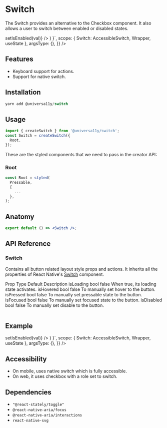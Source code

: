 
<Meta title="components/Switch" />




# Switch

The Switch provides an alternative to the Checkbox component. It also allows a user to switch between enabled or disabled states.

<AppProvider>
  <CodePreview
    showComponentRenderer={true}
    showArgsController={false}
    metaData={{
      code: ` 
      function App () {
  const [isEnabled, setIsEnabled] = useState(false);
        return (
          <Wrapper>
       <Switch
        value={isEnabled}
        onValueChange={(val) => setIsEnabled(val)}
      />
          </Wrapper>
    )
    }`,
      scope: { Switch: AccessibleSwitch, Wrapper, useState },
      argsType: {},
    }}
  />
</AppProvider>

<br />

## Features

- Keyboard support for actions.
- Support for native switch.

## Installation

```jsx
yarn add @universa11y/switch
```

## Usage

```jsx
import { createSwitch } from '@universa11y/switch';
const Switch = createSwitch({
  Root,
});
```

These are the styled components that we need to pass in the creator API:

### Root

```jsx
const Root = styled(
  Pressable,
  {
    ...
  },
);
```

## Anatomy

```jsx
export default () => <Switch />;
```

## API Reference

### Switch

Contains all button related layout style props and actions.
It inherits all the properties of React Native's [Switch](https://reactnative.dev/docs/switch#props) component.

<AppProvider>
  <Table>
    <Table.THead sx={{ _dark: { bg: '$gray800' }, _light: { bg: '$gray100' } }}>
      <Table.TR>
        <Table.TH>
          <Text>Prop</Text>
        </Table.TH>
        <Table.TH>
          <Text>Type</Text>
        </Table.TH>
        <Table.TH>
          <Text>Default</Text>
        </Table.TH>
        <Table.TH>
          <Text>Description</Text>
        </Table.TH>
      </Table.TR>
    </Table.THead>
    <Table.TBody>
      <Table.TR>
        <Table.TD>
          <Text>isLoading</Text>
        </Table.TD>
        <Table.TD>
          <Text>bool</Text>
        </Table.TD>
        <Table.TD>
          <Text>false</Text>
        </Table.TD>
        <Table.TD>
          <Text>When true, its loading state activates.</Text>
        </Table.TD>
      </Table.TR>
      <Table.TR>
        <Table.TD>
          <Text>isHovered</Text>
        </Table.TD>
        <Table.TD>
          <Text>bool</Text>
        </Table.TD>
        <Table.TD>
          <Text>false</Text>
        </Table.TD>
        <Table.TD>
          <Text>To manually set hover to the button.</Text>
        </Table.TD>
      </Table.TR>
      <Table.TR>
        <Table.TD>
          <Text>isPressed</Text>
        </Table.TD>
        <Table.TD>
          <Text>bool</Text>
        </Table.TD>
        <Table.TD>
          <Text>false</Text>
        </Table.TD>
        <Table.TD>
          <Text>To manually set pressable state to the button.</Text>
        </Table.TD>
      </Table.TR>
      <Table.TR>
        <Table.TD>
          <Text>isFocused</Text>
        </Table.TD>
        <Table.TD>
          <Text>bool</Text>
        </Table.TD>
        <Table.TD>
          <Text>false</Text>
        </Table.TD>
        <Table.TD>
          <Text>To manually set focused state to the button.</Text>
        </Table.TD>
      </Table.TR>
      <Table.TR>
        <Table.TD>
          <Text>isDisabled</Text>
        </Table.TD>
        <Table.TD>
          <Text>bool</Text>
        </Table.TD>
        <Table.TD>
          <Text>false</Text>
        </Table.TD>
        <Table.TD>
          <Text>To manually set disable to the button.</Text>
        </Table.TD>
      </Table.TR>
    </Table.TBody>
  </Table>
</AppProvider>

## Example

<AppProvider>
  <CodePreview
    showComponentRenderer={true}
    showArgsController={false}
    metaData={{
      code: ` 
      function App () {
  const [isEnabled, setIsEnabled] = useState(false);
        return (
          <Wrapper>
       <Switch
        value={isEnabled}
        onValueChange={(val) => setIsEnabled(val)}
      />
          </Wrapper>
    )
    }`,
      scope: { Switch: AccessibleSwitch, Wrapper, useState },
      argsType: {},
    }}
  />
</AppProvider>

## Accessibility

- On mobile, uses native switch which is fully accessible.
- On web, it uses checkbox with a role set to switch.

## Dependencies

- `"@react-stately/toggle"`
- `@react-native-aria/focus`
- `@react-native-aria/interactions`
- `react-native-svg`
